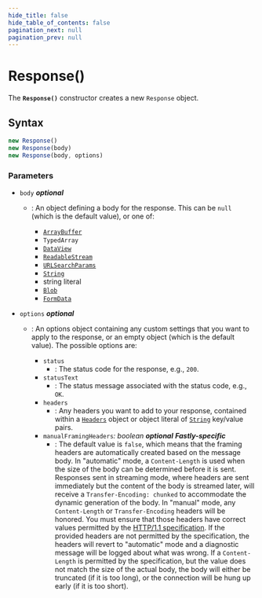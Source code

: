```yaml
---
hide_title: false
hide_table_of_contents: false
pagination_next: null
pagination_prev: null
---
```

# Response()

The **`Response()`** constructor creates a new `Response` object.

## Syntax

```js
new Response()
new Response(body)
new Response(body, options)
```

### Parameters

- `body` _**optional**_

  - : An object defining a body for the response. This can be `null` (which is
    the default value), or one of:

    - [`ArrayBuffer`](../../globals/ArrayBuffer/ArrayBuffer.mdx)
    - `TypedArray`
    - [`DataView`](../../globals/DataView/DataView.mdx)
    - [`ReadableStream`](../../globals/ReadableStream/ReadableStream.mdx)
    - [`URLSearchParams`](../../globals/URLSearchParams/URLSearchParams.mdx)
    - [`String`](../../globals/String/String.mdx)
    - string literal
    - [`Blob`](../../globals/Blob/Blob.mdx)
    - [`FormData`](../../globals/FormData/FormData.mdx)

- `options` _**optional**_

  - : An options object containing any custom settings that you want to apply to the
    response, or an empty object (which is the default value). The possible options are:

    - `status`
      - : The status code for the response, e.g., `200`.
    - `statusText`
      - : The status message associated with the status code,
        e.g., `OK`.
    - `headers`
      - : Any headers you want to add to your response, contained
        within a [`Headers`](../../globals/Headers/Headers.mdx) object or object literal of
        [`String`](../../globals/String/String.mdx) key/value pairs.
    - `manualFramingHeaders`_: boolean_ _**optional**_ _**Fastly-specific**_
      - : The default value is `false`, which means that the framing headers are automatically created based on the message body.
        In "automatic" mode, a `Content-Length` is used when the size of the body can be determined before it is sent.
        Responses sent in streaming mode, where headers are sent immediately but the content of the body is streamed later, will receive a `Transfer-Encoding: chunked` to accommodate the dynamic generation of the body.
        In "manual" mode, any `Content-Length` or `Transfer-Encoding` headers will be honored.
        You must ensure that those headers have correct values permitted by the [HTTP/1.1 specification](https://datatracker.ietf.org/doc/html/rfc7230#section-3.3.1).
        If the provided headers are not permitted by the specification, the headers will revert to "automatic" mode and a diagnostic message will be logged about what was wrong.
        If a `Content-Length` is permitted by the specification, but the value does not match the size of the actual body, the body will either be truncated (if it is too long), or the connection will be hung up early (if it is too short).
